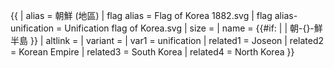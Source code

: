 {{ {{{1<noinclude>|country showdata</noinclude>}}}
| alias = 朝鮮 (地區)
| flag alias = Flag of Korea 1882.svg
| flag alias-unification = Unification flag of Korea.svg
| size = {{{size|}}}
| name = {{#if: {{{name|}}} | {{{name|}}} | 朝-{}-鮮半島 }}
| altlink = {{{altlink|}}}
| variant = {{{variant|}}}
<noinclude>
| var1 = unification
| related1 = Joseon
| related2 = Korean Empire
| related3 = South Korea
| related4 = North Korea
</noinclude>
}}
